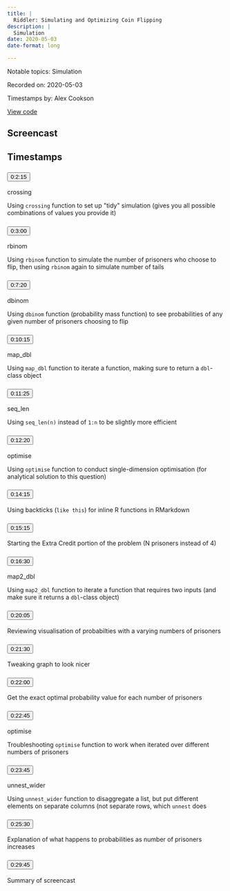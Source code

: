 ```yaml
---
title: |
  Riddler: Simulating and Optimizing Coin Flipping
description: |
  Simulation
date: 2020-05-03
date-format: long

---
```


Notable topics: Simulation

Recorded on: 2020-05-03

Timestamps by: Alex Cookson

[View code](https://github.com/dgrtwo/data-screencasts/blob/master/riddler-prisoner-coin-flip.Rmd)

## Screencast

<div id="yt-player" data-video-id="nmS3UZSWYRo"></div>

## Timestamps

```{=html}
<div id="topics">
  <div class="topic">
    <h3 id="ts-135">
      <button class="btn btn-link btn-timestamp" onClick="playerSkipToTimestamp(135, this)">0:2:15</button>
    </h3>
    <div class="topic_badges"><div><span class="badge-functions badge bg-info">crossing</span></div><div></div></div>
    <div class="topic_description">
      <p>Using <code>crossing</code> function to set up &quot;tidy&quot; simulation (gives you all possible combinations of values you provide it)</p>

    </div>
  </div>
  <div class="topic">
    <h3 id="ts-180">
      <button class="btn btn-link btn-timestamp" onClick="playerSkipToTimestamp(180, this)">0:3:00</button>
    </h3>
    <div class="topic_badges"><div><span class="badge-functions badge bg-info">rbinom</span></div><div></div></div>
    <div class="topic_description">
      <p>Using <code>rbinom</code> function to simulate the number of prisoners who choose to flip, then using <code>rbinom</code> again to simulate number of tails</p>

    </div>
  </div>
  <div class="topic">
    <h3 id="ts-440">
      <button class="btn btn-link btn-timestamp" onClick="playerSkipToTimestamp(440, this)">0:7:20</button>
    </h3>
    <div class="topic_badges"><div><span class="badge-functions badge bg-info">dbinom</span></div><div></div></div>
    <div class="topic_description">
      <p>Using <code>dbinom</code> function (probability mass function) to see probabilities of any given number of prisoners choosing to flip</p>

    </div>
  </div>
  <div class="topic">
    <h3 id="ts-615">
      <button class="btn btn-link btn-timestamp" onClick="playerSkipToTimestamp(615, this)">0:10:15</button>
    </h3>
    <div class="topic_badges"><div><span class="badge-functions badge bg-info">map_dbl</span></div><div></div></div>
    <div class="topic_description">
      <p>Using <code>map_dbl</code> function to iterate a function, making sure to return a <code>dbl</code>-class object</p>

    </div>
  </div>
  <div class="topic">
    <h3 id="ts-685">
      <button class="btn btn-link btn-timestamp" onClick="playerSkipToTimestamp(685, this)">0:11:25</button>
    </h3>
    <div class="topic_badges"><div><span class="badge-functions badge bg-info">seq_len</span></div><div></div></div>
    <div class="topic_description">
      <p>Using <code>seq_len(n)</code> instead of <code>1:n</code> to be slightly more efficient</p>

    </div>
  </div>
  <div class="topic">
    <h3 id="ts-740">
      <button class="btn btn-link btn-timestamp" onClick="playerSkipToTimestamp(740, this)">0:12:20</button>
    </h3>
    <div class="topic_badges"><div><span class="badge-functions badge bg-info">optimise</span></div><div></div></div>
    <div class="topic_description">
      <p>Using <code>optimise</code> function to conduct single-dimension optimisation (for analytical solution to this question)</p>

    </div>
  </div>
  <div class="topic">
    <h3 id="ts-855">
      <button class="btn btn-link btn-timestamp" onClick="playerSkipToTimestamp(855, this)">0:14:15</button>
    </h3>
    <div class="topic_badges"><div></div><div></div></div>
    <div class="topic_description">
      <p>Using backticks (<code>like this</code>) for inline R functions in RMarkdown</p>

    </div>
  </div>
  <div class="topic">
    <h3 id="ts-915">
      <button class="btn btn-link btn-timestamp" onClick="playerSkipToTimestamp(915, this)">0:15:15</button>
    </h3>
    <div class="topic_badges"><div></div><div></div></div>
    <div class="topic_description">
      <p>Starting the Extra Credit portion of the problem (N prisoners instead of 4)</p>

    </div>
  </div>
  <div class="topic">
    <h3 id="ts-990">
      <button class="btn btn-link btn-timestamp" onClick="playerSkipToTimestamp(990, this)">0:16:30</button>
    </h3>
    <div class="topic_badges"><div><span class="badge-functions badge bg-info">map2_dbl</span></div><div></div></div>
    <div class="topic_description">
      <p>Using <code>map2_dbl</code> function to iterate a function that requires two inputs (and make sure it returns a <code>dbl</code>-class object)</p>

    </div>
  </div>
  <div class="topic">
    <h3 id="ts-1205">
      <button class="btn btn-link btn-timestamp" onClick="playerSkipToTimestamp(1205, this)">0:20:05</button>
    </h3>
    <div class="topic_badges"><div></div><div></div></div>
    <div class="topic_description">
      <p>Reviewing visualisation of probabilties with a varying numbers of prisoners</p>

    </div>
  </div>
  <div class="topic">
    <h3 id="ts-1290">
      <button class="btn btn-link btn-timestamp" onClick="playerSkipToTimestamp(1290, this)">0:21:30</button>
    </h3>
    <div class="topic_badges"><div></div><div></div></div>
    <div class="topic_description">
      <p>Tweaking graph to look nicer</p>

    </div>
  </div>
  <div class="topic">
    <h3 id="ts-1320">
      <button class="btn btn-link btn-timestamp" onClick="playerSkipToTimestamp(1320, this)">0:22:00</button>
    </h3>
    <div class="topic_badges"><div></div><div></div></div>
    <div class="topic_description">
      <p>Get the exact optimal probability value for each number of prisoners</p>

    </div>
  </div>
  <div class="topic">
    <h3 id="ts-1365">
      <button class="btn btn-link btn-timestamp" onClick="playerSkipToTimestamp(1365, this)">0:22:45</button>
    </h3>
    <div class="topic_badges"><div><span class="badge-functions badge bg-info">optimise</span></div><div></div></div>
    <div class="topic_description">
      <p>Troubleshooting <code>optimise</code> function to work when iterated over different numbers of prisoners</p>

    </div>
  </div>
  <div class="topic">
    <h3 id="ts-1425">
      <button class="btn btn-link btn-timestamp" onClick="playerSkipToTimestamp(1425, this)">0:23:45</button>
    </h3>
    <div class="topic_badges"><div><span class="badge-functions badge bg-info">unnest_wider</span></div><div></div></div>
    <div class="topic_description">
      <p>Using <code>unnest_wider</code> function to disaggregate a list, but put different elements on separate columns (not separate rows, which <code>unnest</code> does</p>

    </div>
  </div>
  <div class="topic">
    <h3 id="ts-1530">
      <button class="btn btn-link btn-timestamp" onClick="playerSkipToTimestamp(1530, this)">0:25:30</button>
    </h3>
    <div class="topic_badges"><div></div><div></div></div>
    <div class="topic_description">
      <p>Explanation of what happens to probabilities as number of prisoners increases</p>

    </div>
  </div>
  <div class="topic">
    <h3 id="ts-1785">
      <button class="btn btn-link btn-timestamp" onClick="playerSkipToTimestamp(1785, this)">0:29:45</button>
    </h3>
    <div class="topic_badges"><div></div><div></div></div>
    <div class="topic_description">
      <p>Summary of screencast</p>

    </div>
  </div>
</div>
```
     
<script>
// 2. This code loads the IFrame Player API code asynchronously.
var tag = document.createElement("script");

tag.src = "https://www.youtube.com/iframe_api";
var firstScriptTag = document.getElementsByTagName("script")[0];
firstScriptTag.parentNode.insertBefore(tag, firstScriptTag);

// 3. This function creates an <iframe> (and YouTube player)
//    after the API code downloads.
var videoId = document.getElementById("yt-player").dataset.videoId;
var player;
function onYouTubeIframeAPIReady() {
  player = new YT.Player("yt-player", {
    height: "486",
    width: "864",
    videoId: videoId,
    playerVars: {
      "playsinline": 1
    },
    events: {
      onStateChange: function(event) {
        if (event.data == YT.PlayerState.PLAYING) {
          followTimestamps()
        }
      }
    }
  });
}

function playerSkipToTimestamp(seconds, tsElement) {
  player.seekTo(seconds, true)
  tsElement.scrollIntoView()
  document.getElementById("screencast").scrollIntoView()
}

const timestamps = Array.from(document.querySelectorAll('.topic h3[id^="ts-"]'))
  .map(el => el.id.replace('ts-', ''))

function followTimestamps() {
  if (player.getPlayerState() !== 1) {
    return
  }
  const currentTime = `${Math.floor(player.getCurrentTime())}`
  if (timestamps.includes(currentTime)) {
    const el = document.getElementById(`ts-${currentTime}`)
    if (el) {
      el.scrollIntoView()
      document.getElementById("screencast").scrollIntoView()
    }
  }
  setTimeout(followTimestamps, 1000)
}
</script>
